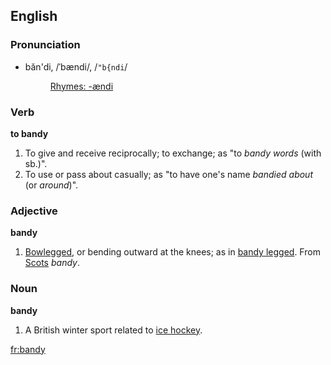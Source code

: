 ==English==
===Pronunciation===
*băn'di, /ˈbændi/, /<tt>"b{ndi</tt>/
*:[[Rhymes:English:-ændi|Rhymes: -ændi]]

===Verb===
'''to bandy'''
#To give and receive reciprocally; to exchange; as "to ''bandy words'' (with sb.)".
#To use or pass about casually; as "to have one's name ''bandied about'' (or ''around'')".

===Adjective===
'''bandy'''
#[[Bowlegged]], or bending outward at the knees; as in [[bandy legged]]. From [[en:Scots language|Scots]] ''bandy''.

===Noun===
{{Wikipedia}}
'''bandy'''
#A British winter sport related to [[ice hockey]].


[[fr:bandy]]